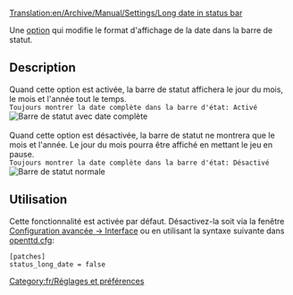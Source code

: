 [[Translation:en/Archive/Manual/Settings/Long date in status bar]]


Une [[fr/Archive/Manual/Settings/Options avancées|option]] qui modifie le format d'affichage de la date dans la barre de statut.

== Description ==
Quand cette option est activée, la barre de statut affichera le jour du mois, le mois et l'année tout le temps.<br>
<code>Toujours montrer la date complète dans la barre d'état: Activé</code><br>
[[File:en/LongDateInStatusBar.png|Barre de statut avec date complète]]<br><br>
Quand cette option est désactivée, la barre de statut ne montrera que le mois et l'année. Le jour du mois pourra être affiché en mettant le jeu en pause.<br>
<code>Toujours montrer la date complète dans la barre d'état: Désactivé</code><br>
[[File:en/ShortDateInStatusBar.png|Barre de statut normale]]

== Utilisation ==
Cette fonctionnalité est activée par défaut. Désactivez-la soit via la fenêtre [[fr/Archive/Manual/Settings/Options avancées/Interface#Afficher la date complète dans la barre d'état|Configuration avancée -> Interface]] ou en utilisant la syntaxe suivante dans [[fr/Archive/Manual/Settings/Openttd.cfg|openttd.cfg]]:
 [patches]
 status_long_date = false

[[Category:fr/Réglages et préférences]]